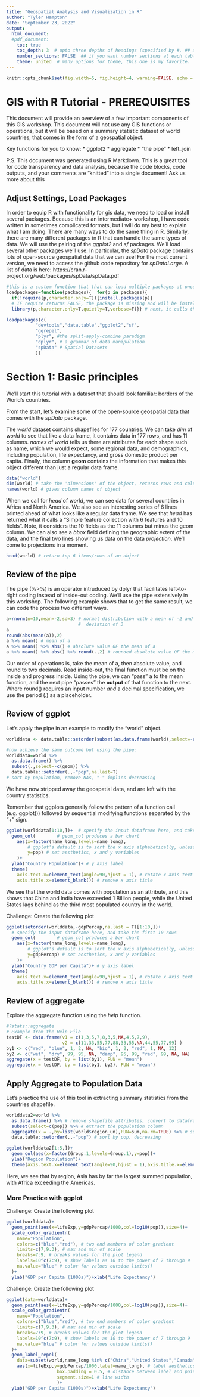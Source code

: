 ```yaml
---
title: "Geospatial Analysis and Visualization in R"
author: "Tyler Hampton"
date: "September 23, 2022"
output:
  html_document:
  #pdf_document: 
    toc: true
    toc_depth: 3  # upto three depths of headings (specified by #, ## and ###)
    number_sections: FALSE  ## if you want number sections at each table header
    theme: united  # many options for theme, this one is my favorite.
---
```

```r
knitr::opts_chunk$set(fig.width=5, fig.height=4, warning=FALSE, echo = TRUE)
```

# GIS with R Tutorial - PREREQUISITES

This document will provide an overview of a few important components of this GIS workshop. This document will not use any GIS functions or operations, but it will be based on a summary statistic dataset of world countries, that comes in the form of a geospatial object. 

Key functions for you to know:
* ggplot2
* aggregate
* "the pipe"
* left_join

P.S.
This document was generated using R Markdown. This is a great tool for code transparency  and data analysis, because the code blocks, code outputs, and your comments are "knitted" into a single document! Ask us more about this

## Adjust Settings, Load Packages 
In order to equip R with functionality for gis data, we need to load or install several packages. Because this is an intermediate+ workshop, I have code written in sometimes complicated formats, but I will do my best to explain what I am doing. There are many ways to do the same thing in R. Similarly, there are many different packages in R that can handle the same types of data. We will use the pairing of the *ggplot2* and *sf* packages. We'll load several other packages we'll use. In particular, the *spData* package contains lots of open-source geospatial data that we can use! For the most current version, we need to access the github code repository for *spDataLarge*. A list of data is here: https://cran.r-project.org/web/packages/spData/spData.pdf
```r
#this is a custom function that that can load multiple packages at once
loadpackages=function(packages){  for(p in packages){
  if(!require(p,character.only=T)){install.packages(p)}
  # IF require returns FALSE, the package is missing and will be installed
  library(p,character.only=T,quietly=T,verbose=F)}} # next, it calls the package with library

loadpackages(c(
           "devtools","data.table","ggplot2","sf",
           "ggrepel",
           "plyr", #the split-apply-combine paradigm
           "dplyr", # a grammar of data manipulation
           "spData" # Spatial Datasets
           ))

```


# Section 1: Basic principles

We'll start this tutorial with a dataset that should look familiar: borders of the World's countries. 

From the start, let's examine some of the open-source geospatial data that comes with the *spData* package. 

The *world* dataset contains shapefiles for 177 countries. We can take *dim* of *world* to see that like a data frame, it contains data in 177 rows, and has 11 columns. *names* of *world* tells us there are attributes for each shape such as name, which we would expect, some regional data, and demographics, including population, life expectancy, and gross domestic product per capita. Finally, the column **geom** contains the information that makes this object different than just a regular data frame. 

```r
data("world")
dim(world) # take the 'dimensions' of the object, returns rows and columns
names(world) # gives column names of object
```

When we call for *head* of *world*, we can see data for several countries in Africa and North America. We also see an interesting series of 6 lines printed ahead of what looks like a regular data frame. We see that *head* has returned what it calls a "Simple feature collection with 6 features and 10 fields". Note, it considers the 10 fields as the 11 columns but minus the geom column. We can also see a *bbox* field defining the geographic extent of the data, and the final two lines showing us data on the data *projection*. We'll come to projections in a moment.

```r
head(world) # return top 6 items/rows of an object
```

## Review of the pipe

The pipe (%>%) is an operator intruduced by dplyr that facilitates left-to-right coding instead of inside-out coding. We'll use the pipe extensively in this workshop. The following example shows that to get the same result, we can code the process two different ways.
```r
a=rnorm(n=10,mean=-2,sd=3) # normal distribution with a mean of -2 and standard 
                           #  deviation of 3
a
round(abs(mean(a)),2)
a %>% mean() # mean of a
a %>% mean() %>% abs() # absolute value OF the mean of a
a %>% mean() %>% abs() %>% round(.,2) # rounded absolute value OF the mean of a
```
Our order of operations is, take the mean of a, then absolute value, and round to two decimals. Read inside-out, the final function must be on the inside and progress inside. Using the pipe, we can "pass" a to the mean function, and the next pipe "passes" the **output** of that function to the next. Where round() requires an input number *and* a decimal specification, we use the period (.) as a placeholder. 

## Review of ggplot

Let's apply the pipe in an example to modify the "world" object.
```r

worlddata <- data.table::setorder(subset(as.data.frame(world),select=-c(geom)),-"pop",na.last=T)

#now achieve the same outcome but using the pipe:
worlddata=world %>%
  as.data.frame() %>%
  subset(.,select=-c(geom)) %>%
  data.table::setorder(.,-"pop",na.last=T)
# sort by population, remove NAs, "-" implies decreasing


```

We have now stripped away the geospatial data, and are left with the country statistics.

Remember that ggplots generally follow the pattern of a function call (e.g. ggplot()) followed by sequential modifying functions separated by the "+" sign.

```r
ggplot(worlddata[1:10,])+  # specify the input dataframe here, and take the first 10 rows
  geom_col(        # geom_col produces a bar chart
    aes(x=factor(name_long,levels=name_long),
        # ggplot's default is to sort the x axis alphabetically, unless you sort by a factor
        y=pop) # set aesthetics, x and y variables
    )+  
  ylab("Country Population")+ # y axis label
  theme(
    axis.text.x=element_text(angle=90,hjust = 1), # rotate x axis text by 90 degrees
    axis.title.x=element_blank()) # remove x axis title
```

We see that the world data comes with population as an attribute, and this shows that China and India have exceeded 1 Billion people, while the United States lags behind as the third most populated country in the world.

Challenge: Create the following plot

```r
ggplot(setorder(worlddata,-gdpPercap,na.last = T)[1:10,])+  
  # specify the input dataframe here, and take the first 10 rows
  geom_col(        # geom_col produces a bar chart
    aes(x=factor(name_long,levels=name_long),
        # ggplot's default is to sort the x axis alphabetically, unless you sort by a factor
        y=gdpPercap) # set aesthetics, x and y variables
    )+  
  ylab("Country GDP per Capita")+ # y axis label
  theme(
    axis.text.x=element_text(angle=90,hjust = 1), # rotate x axis text by 90 degrees
    axis.title.x=element_blank()) # remove x axis title
```

## Review of aggregate

Explore the aggregate function using the *help* function. 
```r
#?stats::aggregate
# Example from the Help File
testDF <- data.frame(v1 = c(1,3,5,7,8,3,5,NA,4,5,7,9),
                     v2 = c(11,33,55,77,88,33,55,NA,44,55,77,99) )
by1 <- c("red", "blue", 1, 2, NA, "big", 1, 2, "red", 1, NA, 12)
by2 <- c("wet", "dry", 99, 95, NA, "damp", 95, 99, "red", 99, NA, NA)
aggregate(x = testDF, by = list(by1), FUN = "mean")
aggregate(x = testDF, by = list(by1, by2), FUN = "mean")
```


## Apply Aggregate to Population Data

Let's practice the use of this tool in extracting summary statistics from the countries shapefile.
```r
worlddata2=world %>% 
  as.data.frame() %>% # remove shapefile attributes, convert to dataframe
  subset(select=c(pop)) %>% # extract the population column
  aggregate(x = .,by=list(world$region_un),FUN=sum,na.rm=TRUE) %>% # sum by region
  data.table::setorder(.,-"pop") # sort by pop, decreasing

ggplot(worlddata2[1:5,])+
  geom_col(aes(x=factor(Group.1,levels=Group.1),y=pop))+
  ylab("Region Population")+
  theme(axis.text.x=element_text(angle=90,hjust = 1),axis.title.x=element_blank())
```
Here, we see that by region, Asia has by far the largest summed population, with Africa exceeding the Americas.

### More Practice with ggplot

Challenge: Create the following plot

```r
ggplot(worlddata)+
  geom_point(aes(x=lifeExp,y=gdpPercap/1000,col=log10(pop)),size=4)+  
  scale_color_gradientn(
    name="Population",
    colors=c("blue","red"), # two end members of color gradient
    limits=c(7,9.3), # max and min of scale
    breaks=7:9, # breaks values for the plot legend
    labels=10^c(7:9), # show labels as 10 to the power of 7 through 9
    na.value="blue" # color for values outside limits()
  )+
  ylab("GDP per Capita (1000s)")+xlab("Life Expectancy")
```

Challenge: Create the following plot

```r
ggplot(data=worlddata)+
  geom_point(aes(x=lifeExp,y=gdpPercap/1000,col=log10(pop)),size=4)+  
  scale_color_gradientn(
    name="Population",
    colors=c("blue","red"), # two end members of color gradient
    limits=c(7,9.3), # max and min of scale
    breaks=7:9, # breaks values for the plot legend
    labels=10^c(7:9), # show labels as 10 to the power of 7 through 9
    na.value="blue" # color for values outside limits()
  )+
  geom_label_repel(
    data=subset(world,name_long %in% c("China","United States","Canada","India","Switzerland","Republic of Korea")),
    aes(x=lifeExp,y=gdpPercap/1000,label=name_long), # label aesthetics
                   box.padding = 0.5, # distance between label and point
                   segment.size=1 # line width
                   )+
  ylab("GDP per Capita (1000s)")+xlab("Life Expectancy")
```
